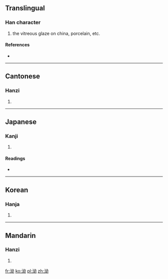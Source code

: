 ==Translingual==

===Han character===
{{Han char|rn=85|rad=水|as=05|sn=8|four=3412<sub>7</sub>|canj=水女戈尸 (EVIS)}}

# the vitreous glaze on china, porcelain, etc.

====References====
* {{Han ref|kx=0616.050|dkj=17284|dj=1009.190|hdz=31600.020|uh=6CD1|ud=27857|bh=CD4F|bd=52559}}

----

==Cantonese==

===Hanzi===
{{yue-hanzi|jyut=|y=yau2}}

# {{defn|Cantonese|sort=水05}}

----

==Japanese==

===Kanji===
{{ja-kanji|grade=|rs=水05}}

# {{defn|Japanese|sort=水05}}

====Readings====
* {{ja-readings|on=[[ゆう]] (yū), [[ゆ]] (yu)|kun=[[くろい]] (kuroi)}}

----

==Korean==

===Hanja===
{{ko-hanja|hangeul=유|eumhun=|rv=yu|mr=yu|y=yu}}

# {{defn|Korean|sort=水05}}

----

==Mandarin==

===Hanzi===
{{cmn-hanzi|pin=[[yǒu]] ([[you3]])|wg=yu<sup>3</sup>}}

# {{defn|Mandarin|sort=水05}}

[[fr:泑]]
[[ko:泑]]
[[pl:泑]]
[[zh:泑]]